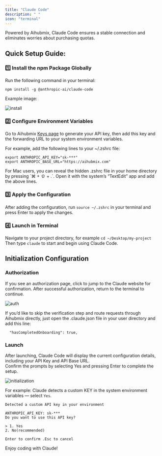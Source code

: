 ```yaml
---
title: "Claude Code"
description: " "
icon: "terminal"
---
```


Powered by Aihubmix, Claude Code ensures a stable connection and eliminates worries about purchasing quotas.

## Quick Setup Guide:

### 1️⃣ Install the npm Package Globally

Run the following command in your terminal:

```shell
npm install -g @anthropic-ai/claude-code
```

Example image:

![install](../../public/en/aihubmix-claude-code-npm.png)

### 2️⃣ Configure Environment Variables

Go to Aihubmix [Keys page](https://aihubmix.com/token) to generate your API key, then add this key and the forwarding URL to your system environment variables.

For example, add the following lines to your ~/.zshrc file:

```shell
export ANTHROPIC_API_KEY="sk-***"
export ANTHROPIC_BASE_URL="https://aihubmix.com"
```

<Tip>
  For Mac users, you can reveal the hidden .zshrc file in your home directory by pressing `⌘ + ⇧ + .`. Open it with the system’s “TextEdit” app and add the above lines.
</Tip>

### 3️⃣ Apply the Configuration

After adding the configuration, run `source ~/.zshrc` in your terminal and press Enter to apply the changes.

### 4️⃣ Launch in Terminal

Navigate to your project directory, for example `cd ~/Desktop/my-project`\
Then type `claude` to start and begin using Claude Code.

## Initialization Configuration

### Authorization

If you see an authorization page, click to jump to the Claude website for confirmation. After successful authorization, return to the terminal to continue.

![auth](../../public/en/claude-auth.png)

If you’d like to skip the verification step and route requests through Aihubmix directly, just open the .claude.json file in your user directory and add this line:

```
  "hasCompletedOnboarding": true,
```

### Launch

After launching, Claude Code will display the current configuration details, including your API Key and API Base URL.\
Confirm the prompts by selecting Yes and pressing Enter to complete the setup.

![initialization](../../public/en/aihubmix-claude-code.png)

For example: Claude detects a custom KEY in the system environment variables — select `Yes`.

```
Detected a custom API key in your environment

ANTHROPIC_API_KEY: sk-***
Do you want to use this API key?

> 1. Yes
2. No(recommended)

Enter to confirm .Esc to cancel
```

Enjoy coding with Claude\!